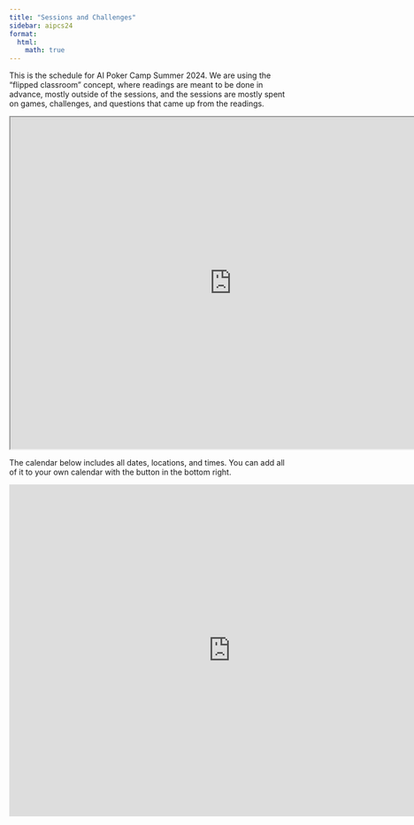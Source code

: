 ```yaml
---
title: "Sessions and Challenges"
sidebar: aipcs24
format:
  html:
    math: true
---
```


This is the schedule for AI Poker Camp Summer 2024. We are using the "flipped classroom" concept, where readings are meant to be done in advance, mostly outside of the sessions, and the sessions are mostly spent on games, challenges, and questions that came up from the readings.

<iframe src="https://docs.google.com/spreadsheets/d/e/2PACX-1vTWk7TKUq4SUs6-XlTL15y05-2NCdjLRZxJjJjrPdnRRwxkX-ezqaLcAbKR6SWLUR7P92Y_8bO4Gxvj/pubhtml?gid=1776423397&amp;single=true&amp;widget=true&amp;headers=false" width="800" height="600"></iframe>

The calendar below includes all dates, locations, and times. You can add all of it to your own calendar with the button in the bottom right. 

<iframe src="https://calendar.google.com/calendar/embed?src=c_c53b44e1a086797a0dff0a276f79d70e15063c32521eadeb958c2b7efd7525a7%40group.calendar.google.com&ctz=America%2FLos_Angeles" style="border: 0" width="800" height="600" frameborder="0" scrolling="no"></iframe>